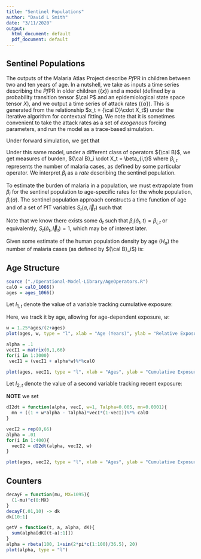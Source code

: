 ```yaml
---
title: "Sentinel Populations"
author: "David L Smith"
date: "3/11/2020"
output:
  html_document: default
  pdf_document: default
---
```


## Sentinel Populations

The outputs of the Malaria Atlas Project describe *Pf*PR in children between two and ten years of age. In a nutshell, we take as inputs a time series describing the *Pf*PR in older children ($\left\{x\right\}$) and a model (defined by a probability transition tensor $\cal P$ and an epidemiological state space tensor $X$), and we output a time series of attack rates ($\left\{\alpha\right\}$). This is generated from the relationship $x_t = {\cal D}\cdot X_t$) under the iterative algorithm for contextual fitting. We note that it is sometimes convenient to take the attack rates as a set of *exogenous* forcing parameters, and run the model as a trace-based simulation. 

Under forward simulation, we get that 

\begin{equation}
X_{t+1} = {\cal P}(\alpha_t, \ldots) X_t 
\end{equation}

Under this same model, under a different class of operators ${\cal B}$, we get measures of burden, ${\cal B}_i \cdot X_t = \beta_{i,t}$ where $\beta_{i,t}$ represents the number of malaria cases, as defined by some particular operator. We interpret $\beta_i$ as a *rate* describing the sentinel population.

To estimate the burden of malaria in a population, we must extrapolate from $\beta_i$ for the sentinel population to age-specific rates for the whole population, $\beta_i(a)$. The sentinel population approach constructs a time function of age and of a set of PIT variables $S_t(a,\vec I_t)$ such that 

\begin{equation}
\beta_i(a,t) = S_t(a, \vec I_t) \beta_{i,t}
\end{equation}

Note that we know there exists some $\hat a_t$ such that $\beta_i(\hat a_t,t) =  \beta_{i,t}$ or equivalently, $S_t(\hat a_t, \vec I_t) =1$, which may be of interest later.

Given some estimate of the human population density by age ($H_a$) the number of malaria cases (as defined by ${\cal B}_i$) is: 

\begin{equation}
\sum_t \int_0^\infty H_a \beta_i(a,t) da = \sum_t \beta_{i,t} \int_0^\infty H_a S_t(a,\vec I_t) 
\end{equation}

## Age Structure

```r
source ("./Operational-Model-Library/AgeOperators.R")
calO = calO_1066()
ages = ages_1066()
```

Let $I_{1,t}$ denote the value of a variable tracking cumulative exposure: 

\begin{equation}
I_{1,t+1} = I_{1,t} + \alpha_t
\end{equation}

Here, we track it by age, allowing for age-dependent exposure, $w$:

\begin{equation}
\vec I_{1,t+1} = \left(\vec I_{1,t} + \alpha_t*w\right) {\cal O}
\end{equation}

```r
w = 1.25*ages/(2+ages)
plot(ages, w, type = "l", xlab = "Age (Years)", ylab = "Relative Exposure")
```


```r
alpha = .1 
vecI1 = matrix(0,1,66)
for(i in 1:3000)
 vecI1 = (vecI1 + alpha*w)%*%calO

plot(ages, vecI1, type = "l", xlab = "Ages", ylab = "Cumulative Exposure")
```




Let $I_{2,t}$ denote the value of a second variable tracking recent exposure:

\begin{equation}
\vec I_{2,t+1} = \left( \left(1-T_\alpha + \alpha_t*w \right)*\vec I_{2,t}*\left(1-\vec I_{2,t} \right) \right)  
\end{equation}

**NOTE** we set 

```r
dI2dt = function(alpha, vecI, w=1, Talpha=0.005, mn=0.0001){
  mn + ((1 + w*alpha - Talpha)*vecI*(1-vecI))%*% calO
} 

vecI2 = rep(0,66)
alpha = .01
for(i in 1:400){
  vecI2 = dI2dt(alpha, vecI2, w)  
}

plot(ages, vecI2, type = "l", xlab = "Ages", ylab = "Cumulative Exposure", xlim = c(0,10))
```

## Counters

```r
decayF = function(mu, MX=1095){
  (1-mu)^c(0:MX)
}
decayF(.01,10) -> dk
dk[10:1]
```

```r
getV = function(t, a, alpha, dK){
  sum(alpha[dK[(t-a):1]]) 
}
alpha = rbeta(100, 1+sin(2*pi*c(1:100)/36.5), 20)
plot(alpha, type = "l")

```


